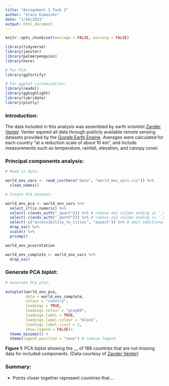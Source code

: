 ```yaml
---
title: "Assignment 1 Task 2"
author: "Grace Kumaishi"
date: "1/16/2021"
output: html_document
---
```


```r
knitr::opts_chunk$set(message = FALSE, warning = FALSE)

library(tidyverse)
library(janitor)
library(palmerpenguins)
library(here)

# For PCA:
library(ggfortify)

# For ggplot customization:
library(readxl)
library(gghighlight)
library(lubridate)
library(plotly)
```

### Introduction:
The data included in this analysis was assembled by earth scientist [Zander Venter](https://www.researchgate.net/profile/Zander_Venter). Venter aquired all data through publicly available remote sensing datasets provided by the [Google Earth Engine](https://earthengine.google.com/). Averages were calculated for each country "at a reduction scale of about 10 km", and include measurements such as temperature, rainfall, elevation, and canopy cover. 

### Principal components analysis:

```r
# Read in data:

world_env_vars <- read_csv(here("data", "world_env_vars.csv")) %>% 
  clean_names() 
```

```r
# Create PCA dataset:

world_env_pca <- world_env_vars %>% 
  select_if(is.numeric) %>% 
  select(-c(ends_with("_quart"))) %>% # remove any column ending in '_quart'
  select(-c(ends_with("_month"))) %>% # remove any column ending in '_month'
  select(-c("accessibility_to_cities", "aspect")) %>% # omit additional 2 columns
  drop_na() %>% 
  scale() %>% 
  prcomp()

world_env_pca$rotation

world_env_complete <- world_env_vars %>% 
  drop_na()
```

### Generate PCA biplot:
```r
# Generate PCA plot:

autoplot(world_env_pca,
         data = world_env_complete,
         colour = "country",
         loadings = TRUE, 
         loadings.colour = "gray60",
         loadings.label = TRUE,
         loadings.label.colour = "black",
         loadings.label.vjust = 1,
         show.legend = FALSE)+
  theme_minimal() +
  theme(legend.position = "none") # remove legend
```

**Figure 1**: PCA biplot showing the __ of 188 countries that are not missing data for included components. (Data courtesy of [Zander Venter](https://www.researchgate.net/profile/Zander_Venter))

### Summary:
- Points closer together represent countries that....




